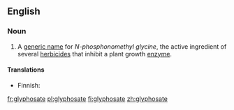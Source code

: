 ==English==

===Noun===
{{wikipedia}}
{{en-noun}}

# A [[generic name]] for ''N-phosphonomethyl glycine'', the active ingredient of several [[herbicide]]s that inhibit a plant growth [[enzyme]].

====Translations====
{{trans-top|chemical}}
* Finnish: {{t|fi|glyfosaatti}}
{{trans-mid}}
{{trans-bottom}}

[[fr:glyphosate]]
[[pl:glyphosate]]
[[fi:glyphosate]]
[[zh:glyphosate]]